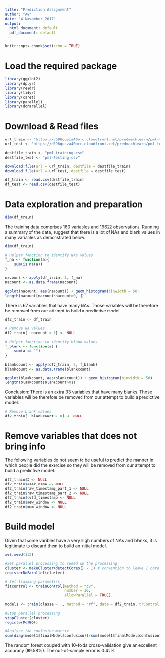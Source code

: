 ---
title: "Prediction Assignment"
author: "AG"
date: "4 November 2017"
output:
  html_document: default
  pdf_document: default
---

```{r setup, include=FALSE}
knitr::opts_chunk$set(echo = TRUE)
```

# Load the required package

```{r load_packages}
library(ggplot2)
library(dplyr)
library(readr)
library(tidyr)
library(caret)
library(parallel)
library(doParallel)
```


# Download & Read files 

```{r download_files}

url_train <- 'https://d396qusza40orc.cloudfront.net/predmachlearn/pml-training.csv'
url_test <- 'https://d396qusza40orc.cloudfront.net/predmachlearn/pml-testing.csv'

destfile_train <- "pml-training.csv"
destfile_test <- "pml-testing.csv"

download.file(url = url_train, destfile = destfile_train)
download.file(url = url_test, destfile = destfile_test)

df_train <- read.csv(destfile_train)
df_test <- read.csv(destfile_test)


```

# Data exploration and preparation

```{r data_exploration0}
dim(df_train)
```

The training data comprises 160 variables and 19622 observations. Running a summary of the data, suggest that there is a lot of NAs and blank values in many variables as demonstrated below.

```{r data_exploration_NA}

dim(df_train)

# Helper function to identify NAs values 
f_na <- function(a){
    sum(is.na(a))
}

nacount <- apply(df_train, 2, f_na)
nacount <- as.data.frame(nacount)

ggplot(nacount, aes(nacount)) + geom_histogram(binwidth = 50)
length(nacount[nacount$nacount>0, ])

```

There is 67 variables that have many NAs. Those variables will be therefore be removed from our attempt to build a predictive model.

```{r data_prep_na}

df2_train <- df_train

# Remove NA values
df2_train[, nacount > 0] <- NULL

```



```{r data_preparation_na}

# Helper function to identify blank values 
f_blank <- function(a) {
    sum(a == "")
}

blankcount <- apply(df2_train, 2, f_blank)
blankcount <- as.data.frame(blankcount)

ggplot(blankcount, aes(blankcount)) + geom_histogram(binwidth = 50)
length(blankcount[blankcount>0])

```

Conclusion: There is an extra 33 variables that have many blanks. Those variables will be therefore be removed from our attempt to build a predictive model.

```{r data_preparation_blank}
# Remove blank values
df2_train[, blankcount > 0] <- NULL
```


# Remove variables that does not bring info

The following variables do not seem to be useful to predict the manner in which people did the exercise so they will be removed from our attempt to build a predictive model.

```{r remove_variables}
df2_train$X <- NULL
df2_train$user_name <- NULL
df2_train$raw_timestamp_part_1 <- NULL
df2_train$raw_timestamp_part_2 <- NULL
df2_train$cvtd_timestamp <- NULL
df2_train$new_window <- NULL
df2_train$num_window <- NULL
```


# Build model

Given that some varibles have a very high numbers of NAs and blanks, it is legitimate to discard them to build an initial model.

```{r build_model}

set.seed(123)

#Set parallel processing to speed up the processing
cluster <- makeCluster(detectCores() - 1) # convention to leave 1 core for OS
registerDoParallel(cluster)

# Set training parameters
fitcontrol <- trainControl(method = "cv",
                           number = 10,
                           allowParallel = TRUE)

model1 <- train(classe ~ ., method = "rf", data = df2_train, trControl = fitcontrol)

#Stop parallel processing
stopCluster(cluster)
registerDoSEQ()

#Analyse the confusion matrix
sum(diag(model1$finalModel$confusion))/sum(model1$finalModel$confusion) * 100

```

The random forest coupled with 10-folds cross-validation give an excellent accuracy (99.58%). The out-of-sample error is 0.42%


